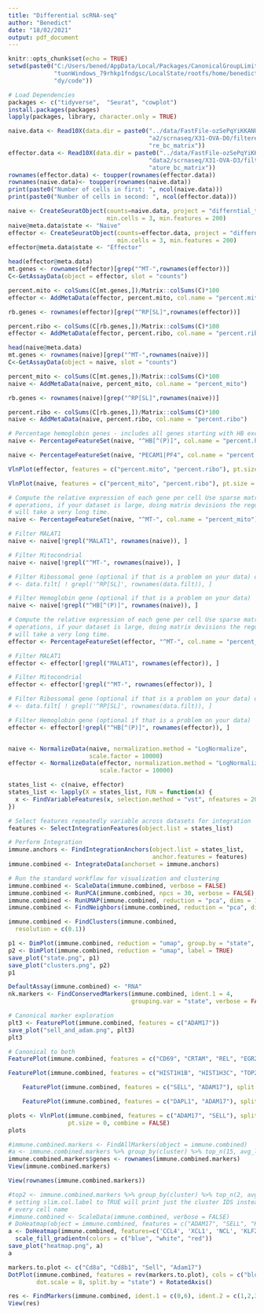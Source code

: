 ---
title: "Differential scRNA-seq"
author: "Benedict"
date: "18/02/2021"
output: pdf_document
---

```{r setup, include=FALSE}
knitr::opts_chunk$set(echo = TRUE)
setwd(paste0("C:/Users/bened/AppData/Local/Packages/CanonicalGroupLimited.Ubun",
             "tuonWindows_79rhkp1fndgsc/LocalState/rootfs/home/benedict/CaseStu",
             "dy/code"))

# Load Dependencies
packages <- c("tidyverse",  "Seurat", "cowplot")
install.packages(packages)
lapply(packages, library, character.only = TRUE)
```


```{r data_import}

naive.data <- Read10X(data.dir = paste0("../data/FastFile-ozSePqYiKKANUG8n/dat",
                                        "a2/scrnaseq/X31-OVA-D0/filtered_featu",
                                        "re_bc_matrix"))
effector.data <- Read10X(data.dir = paste0("../data/FastFile-ozSePqYiKKANUG8n/",
                                        "data2/scrnaseq/X31-OVA-D3/filtered_fe",
                                        "ature_bc_matrix"))
rownames(effector.data) <- toupper(rownames(effector.data))
rownames(naive.data)<- toupper(rownames(naive.data))
print(paste0("Number of cells in first: ", ncol(naive.data)))
print(paste0("Number of cells in second: ", ncol(effector.data)))
```


```{r create_seurat_objects, echo=FALSE}
naive <- CreateSeuratObject(counts=naive.data, project = "differntial_test",
                            min.cells = 3, min.features = 200)
naive@meta.data$state <- "Naive"
effector <- CreateSeuratObject(counts=effector.data, project = "differntial_test",
                               min.cells = 3, min.features = 200)
effector@meta.data$state <- "Effector"
```

``` {r qc_a_1}
head(effector@meta.data)
mt.genes <- rownames(effector)[grep("^MT-",rownames(effector))]
C<-GetAssayData(object = effector, slot = "counts")

percent.mito <- colSums(C[mt.genes,])/Matrix::colSums(C)*100
effector <- AddMetaData(effector, percent.mito, col.name = "percent.mito")

rb.genes <- rownames(effector)[grep("^RP[SL]",rownames(effector))]

percent.ribo <- colSums(C[rb.genes,])/Matrix::colSums(C)*100
effector <- AddMetaData(effector, percent.ribo, col.name = "percent.ribo")
```
``` {r qc_b_1}
head(naive@meta.data)
mt.genes <- rownames(naive)[grep("^MT-",rownames(naive))]
C<-GetAssayData(object = naive, slot = "counts")

percent_mito <- colSums(C[mt.genes,])/Matrix::colSums(C)*100
naive <- AddMetaData(naive, percent_mito, col.name = "percent_mito")

rb.genes <- rownames(naive)[grep("^RP[SL]",rownames(naive))]

percent.ribo <- colSums(C[rb.genes,])/Matrix::colSums(C)*100
naive <- AddMetaData(naive, percent.ribo, col.name = "percent.ribo")

# Percentage hemoglobin genes - includes all genes starting with HB except HBP.
naive <- PercentageFeatureSet(naive, "^HB[^(P)]", col.name = "percent.hb")

naive <- PercentageFeatureSet(naive, "PECAM1|PF4", col.name = "percent.plat")
```

``` {r qc_vis}
VlnPlot(effector, features = c("percent.mito", "percent.ribo"), pt.size = 0.1) + NoLegend()
```
``` {r qc_vis}
VlnPlot(naive, features = c("percent_mito", "percent.ribo"), pt.size = 0.1) + NoLegend()
```
``` {r}
# Compute the relative expression of each gene per cell Use sparse matrix
# operations, if your dataset is large, doing matrix devisions the regular way
# will take a very long time.
naive <- PercentageFeatureSet(naive, "^MT-", col.name = "percent_mito")

# Filter MALAT1
naive <- naive[!grepl("MALAT1", rownames(naive)), ]

# Filter Mitocondrial
naive <- naive[!grepl("^MT-", rownames(naive)), ]

# Filter Ribossomal gene (optional if that is a problem on your data) data.filt
# <- data.filt[ ! grepl('^RP[SL]', rownames(data.filt)), ]

# Filter Hemoglobin gene (optional if that is a problem on your data)
naive <- naive[!grepl("^HB[^(P)]", rownames(naive)), ]

```

``` {r}
# Compute the relative expression of each gene per cell Use sparse matrix
# operations, if your dataset is large, doing matrix devisions the regular way
# will take a very long time.
effector <- PercentageFeatureSet(effector, "^MT-", col.name = "percent_mito")

# Filter MALAT1
effector <- effector[!grepl("MALAT1", rownames(effector)), ]

# Filter Mitocondrial
effector <- effector[!grepl("^MT-", rownames(effector)), ]

# Filter Ribossomal gene (optional if that is a problem on your data) data.filt
# <- data.filt[ ! grepl('^RP[SL]', rownames(data.filt)), ]

# Filter Hemoglobin gene (optional if that is a problem on your data)
effector <- effector[!grepl("^HB[^(P)]", rownames(effector)), ]

```


``` {r filtering}
```

``` {r normalise, echo=FALSE}
naive <- NormalizeData(naive, normalization.method = "LogNormalize",
                       scale.factor = 10000)
effector <- NormalizeData(effector, normalization.method = "LogNormalize",
                          scale.factor = 10000)
```

``` {r combine, echo=FALSE}
states_list <- c(naive, effector)
states_list <- lapply(X = states_list, FUN = function(x) {
  x <- FindVariableFeatures(x, selection.method = "vst", nfeatures = 2000)
})

# Select features repeatedly variable across datasets for integration
features <- SelectIntegrationFeatures(object.list = states_list)

# Perform Integration
immune.anchors <- FindIntegrationAnchors(object.list = states_list, 
                                         anchor.features = features)
immune.combined <- IntegrateData(anchorset = immune.anchors)

# Run the standard workflow for visualization and clustering
immune.combined <- ScaleData(immune.combined, verbose = FALSE)
immune.combined <- RunPCA(immune.combined, npcs = 30, verbose = FALSE)
immune.combined <- RunUMAP(immune.combined, reduction = "pca", dims = 1:30)
immune.combined <- FindNeighbors(immune.combined, reduction = "pca", dims = 1:30)
```

```{r}
immune.combined <- FindClusters(immune.combined,
  resolution = c(0.1))
```

``` {r visualise, echo=FALSE}
p1 <- DimPlot(immune.combined, reduction = "umap", group.by = "state", label = TRUE)
p2 <- DimPlot(immune.combined, reduction = "umap", label = TRUE)
save_plot("state.png", p1)
save_plot("clusters.png", p2)
p1
```

```{r Identify conserved cell type markers, echo=FALSE}
DefaultAssay(immune.combined) <- "RNA"
nk.markers <- FindConservedMarkers(immune.combined, ident.1 = 4,
                                   grouping.var = "state", verbose = FALSE)
```

``` {r}
# Canonical marker exploration
plt3 <- FeaturePlot(immune.combined, features = c("ADAM17"))
save_plot("sell_and_adam.png", plt3)
plt3
```

``` {r}
# Canonical to both
FeaturePlot(immune.combined, features = c("CD69", "CRTAM", "REL", "EGR2"), min.cutoff = "q4")
```
```{r}
FeaturePlot(immune.combined, features = c("HIST1H1B", "HIST1H3C", "TOP2A", "PRC1"))

```

``` {r}
    FeaturePlot(immune.combined, features = c("SELL", "ADAM17"), split.by = "state", cols = c("grey", "red"))

```
``` {r}
    FeaturePlot(immune.combined, features = c("DAPL1", "ADAM17"), split.by = "state", cols = c("grey", "red"))

```

```{r}
plots <- VlnPlot(immune.combined, features = c("ADAM17", "SELL"), split.by = "state",
                 pt.size = 0, combine = FALSE)
plots
```
```{r}

#immune.combined.markers <- FindAllMarkers(object = immune.combined)
#a <- immune.combined.markers %>% group_by(cluster) %>% top_n(15, avg_log2FC)
immune.combined.markers$genes <- rownames(immune.combined.markers)
View(immune.combined.markers)
```
```{r}
View(rownames(immune.combined.markers))
```

```{r}
#top2 <- immune.combined.markers %>% group_by(cluster) %>% top_n(2, avg_log2FC)
# setting slim.col.label to TRUE will print just the cluster IDS instead of
# every cell name
#immune.combined <- ScaleData(immune.combined, verbose = FALSE)
# DoHeatmap(object = immune.combined, features = c("ADAM17", "SELL", "KLF2", "LEF1", "IL7R", "GZMB", "GZMK", "EOMES", "CCL5", "KLRG1", "NKG7", "ZEB2","IFNG", "CCL3", "CCL4", "TNFRSF9", "LIF", "IL2", "CD8A", "CD8B1"), label = TRUE,)
a <- DoHeatmap(immune.combined, features=c('CCL4', 'XCL1', 'NCL', 'KLF2', 'DAPL1', 'BTG1', 'SELL', 'XIST', 'GM26917', 'CD8A', 'CD8B1', 'GZMB')) + 
  scale_fill_gradientn(colors = c("blue", "white", "red"))
save_plot("heatmap.png", a)
a
```

```{r dotplot, echo=FALSE}
markers.to.plot <- c("Cd8a", "Cd8b1", "Sell", "Adam17")
DotPlot(immune.combined, features = rev(markers.to.plot), cols = c("blue", "red"),
        dot.scale = 8, split.by = "state") + RotatedAxis()

```

```{r compare_states}
res <- FindMarkers(immune.combined, ident.1 = c(0,6), ident.2 = c(1,2,3,4,5,7), verbose = FALSE)
View(res)

```